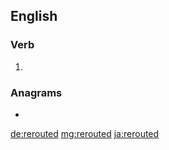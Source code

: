 ==English==

===Verb===
{{head|en|verb form}}

# {{en-past of|reroute}}

===Anagrams===
* {{l|en|red route}}

[[de:rerouted]]
[[mg:rerouted]]
[[ja:rerouted]]